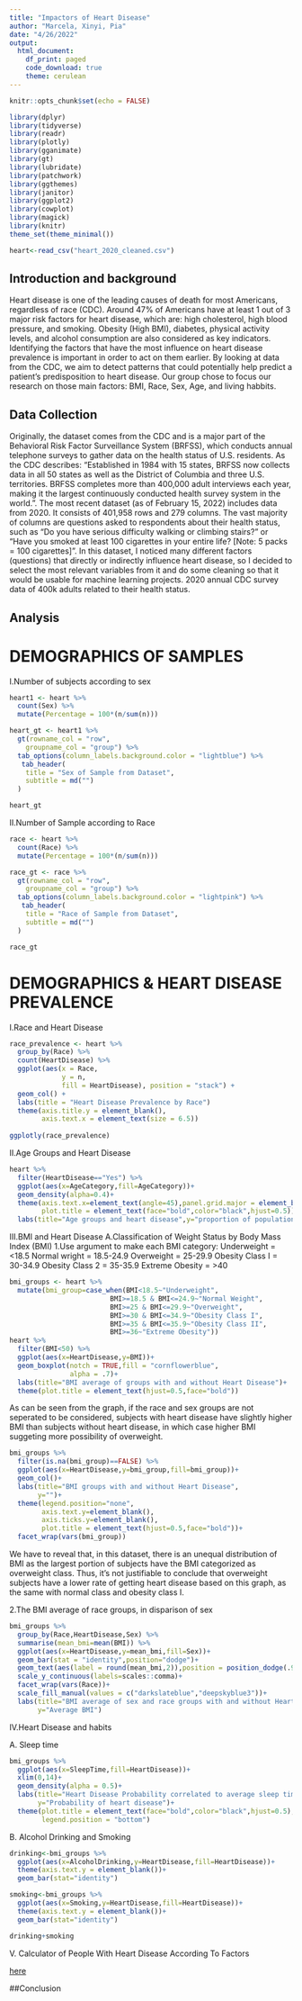 ```yaml
---
title: "Impactors of Heart Disease"
author: "Marcela, Xinyi, Pia"
date: "4/26/2022"
output: 
  html_document:
    df_print: paged
    code_download: true
    theme: cerulean
---
```


```r
knitr::opts_chunk$set(echo = FALSE)
```

```r
library(dplyr)
library(tidyverse)
library(readr)
library(plotly)
library(gganimate)
library(gt)
library(lubridate)     
library(patchwork)
library(ggthemes)      
library(janitor)       
library(ggplot2)
library(cowplot)
library(magick)
library(knitr)
theme_set(theme_minimal()) 
```

```r
heart<-read_csv("heart_2020_cleaned.csv")
```

## Introduction and background

Heart disease is one of the leading causes of death for most Americans, regardless of race (CDC). Around 47% of Americans have at least 1 out of 3 major risk factors for heart disease, which are: high cholesterol, high blood pressure, and smoking. Obesity (High BMI), diabetes, physical activity levels, and alcohol consumption are also considered as key indicators. Identifying the factors that have the most influence on heart disease prevalence is important in order to act on them earlier. By looking at data from the CDC, we aim to detect patterns that could potentially help predict a patient’s predisposition to heart disease. 
Our group chose to focus our research on those main factors: BMI, Race, Sex, Age, and living habbits. 


## Data Collection

Originally, the dataset comes from the CDC and is a major part of the Behavioral Risk Factor Surveillance System (BRFSS), which conducts annual telephone surveys to gather data on the health status of U.S. residents. As the CDC describes: "Established in 1984 with 15 states, BRFSS now collects data in all 50 states as well as the District of Columbia and three U.S. territories. BRFSS completes more than 400,000 adult interviews each year, making it the largest continuously conducted health survey system in the world.". The most recent dataset (as of February 15, 2022) includes data from 2020. It consists of 401,958 rows and 279 columns. The vast majority of columns are questions asked to respondents about their health status, such as "Do you have serious difficulty walking or climbing stairs?" or "Have you smoked at least 100 cigarettes in your entire life? [Note: 5 packs = 100 cigarettes]". In this dataset, I noticed many different factors (questions) that directly or indirectly influence heart disease, so I decided to select the most relevant variables from it and do some cleaning so that it would be usable for machine learning projects. 2020 annual CDC survey data of 400k adults related to their health status.


## Analysis

# DEMOGRAPHICS OF SAMPLES

I.Number of subjects according to sex

```r
heart1 <- heart %>% 
  count(Sex) %>% 
  mutate(Percentage = 100*(n/sum(n)))

heart_gt <- heart1 %>% 
  gt(rowname_col = "row",
    groupname_col = "group") %>% 
  tab_options(column_labels.background.color = "lightblue") %>% 
   tab_header(
    title = "Sex of Sample from Dataset",
    subtitle = md("")
  ) 

heart_gt
```


II.Number of Sample according to Race

```r
race <- heart %>% 
  count(Race) %>% 
  mutate(Percentage = 100*(n/sum(n)))

race_gt <- race %>% 
  gt(rowname_col = "row",
    groupname_col = "group") %>% 
  tab_options(column_labels.background.color = "lightpink") %>% 
   tab_header(
    title = "Race of Sample from Dataset",
    subtitle = md("")
  ) 

race_gt
```


# DEMOGRAPHICS & HEART DISEASE PREVALENCE

I.Race and Heart Disease

```r
race_prevalence <- heart %>% 
  group_by(Race) %>% 
  count(HeartDisease) %>% 
  ggplot(aes(x = Race,
             y = n, 
             fill = HeartDisease), position = "stack") +
  geom_col() +
  labs(title = "Heart Disease Prevalence by Race")
  theme(axis.title.y = element_blank(),
        axis.text.x = element_text(size = 6.5))
  
ggplotly(race_prevalence)
```

II.Age Groups and Heart Disease

```r
heart %>% 
  filter(HeartDisease=="Yes") %>% 
  ggplot(aes(x=AgeCategory,fill=AgeCategory))+
  geom_density(alpha=0.4)+
  theme(axis.text.x=element_text(angle=45),panel.grid.major = element_blank(),
        plot.title = element_text(face="bold",color="black",hjust=0.5))+
  labs(title="Age groups and heart disease",y="proportion of population with heart disease",x="")
```

III.BMI and Heart Disease
A.Classification of Weight Status by Body Mass Index (BMI)
1.Use argument to make each BMI category:
  Underweight = <18.5
  Normal wright = 18.5-24.9
  Overweight = 25-29.9
  Obesity Class I = 30-34.9
  Obesity Class 2 = 35-35.9
  Extreme Obesity = >40

```r
bmi_groups <- heart %>% 
  mutate(bmi_group=case_when(BMI<18.5~"Underweight",
                         BMI>=18.5 & BMI<=24.9~"Normal Weight",
                         BMI>=25 & BMI<=29.9~"Overweight",
                         BMI>=30 & BMI<=34.9~"Obesity Class I",
                         BMI>=35 & BMI<=35.9~"Obesity Class II",
                         BMI>=36~"Extreme Obesity"))
heart %>% 
  filter(BMI<50) %>% 
  ggplot(aes(x=HeartDisease,y=BMI))+
  geom_boxplot(notch = TRUE,fill = "cornflowerblue", 
               alpha = .7)+
  labs(title="BMI average of groups with and without Heart Disease")+
  theme(plot.title = element_text(hjust=0.5,face="bold"))
```
As can be seen from the graph, if the race and sex groups are not seperated to be considered, subjects with heart disease have slightly higher BMI than subjects without heart disease, in which case higher BMI suggeting more possibility of overweight.

```r
bmi_groups %>% 
  filter(is.na(bmi_group)==FALSE) %>% 
  ggplot(aes(x=HeartDisease,y=bmi_group,fill=bmi_group))+
  geom_col()+
  labs(title="BMI groups with and without Heart Disease",
       y="")+
  theme(legend.position="none",
        axis.text.y=element_blank(),
        axis.ticks.y=element_blank(),
        plot.title = element_text(hjust=0.5,face="bold"))+
  facet_wrap(vars(bmi_group))
```
We have to reveal that, in this dataset, there is an unequal distribution of BMI as the largest portion of subjects have the BMI categorized as overweight class. Thus, it’s not justifiable to conclude that overweight subjects have a lower rate of getting heart disease based on this graph, as the same with normal class and obesity class I.


2.The BMI average of race groups, in disparison of sex

```r
bmi_groups %>% 
  group_by(Race,HeartDisease,Sex) %>% 
  summarise(mean_bmi=mean(BMI)) %>% 
  ggplot(aes(x=HeartDisease,y=mean_bmi,fill=Sex))+
  geom_bar(stat = "identity",position="dodge")+
  geom_text(aes(label = round(mean_bmi,2)),position = position_dodge(.9), vjust = 1.5, colour = "white", size = 2)+
  scale_y_continuous(labels=scales::comma)+
  facet_wrap(vars(Race))+
  scale_fill_manual(values = c("darkslateblue","deepskyblue3"))+
  labs(title="BMI average of sex and race groups with and without Heart Disease",
       y="Average BMI")
```

IV.Heart Disease and habits

A. Sleep time
```r
bmi_groups %>% 
  ggplot(aes(x=SleepTime,fill=HeartDisease))+
  xlim(0,14)+
  geom_density(alpha = 0.5)+ 
  labs(title="Heart Disease Probability correlated to average sleep time",
       y="Probability of heart disease")+
  theme(plot.title = element_text(face="bold",color="black",hjust=0.5),
        legend.position = "bottom")
```


B. Alcohol Drinking and Smoking
```r
drinking<-bmi_groups %>% 
  ggplot(aes(x=AlcoholDrinking,y=HeartDisease,fill=HeartDisease))+
  theme(axis.text.y = element_blank())+
  geom_bar(stat="identity")

smoking<-bmi_groups %>% 
  ggplot(aes(x=Smoking,y=HeartDisease,fill=HeartDisease))+
  theme(axis.text.y = element_blank())+
  geom_bar(stat="identity")

drinking+smoking
```

V. Calculator of People With Heart Disease According To Factors

[here](https://marcelasaavedra.shinyapps.io/Heart_Disease_Prevalence/)

##Conclusion

